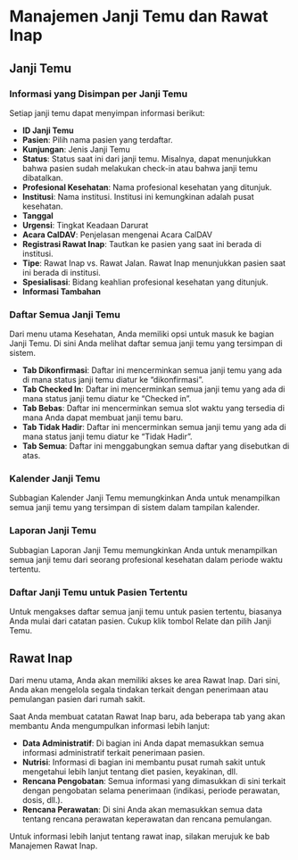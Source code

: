 
# Manajemen Janji Temu dan Rawat Inap

## Janji Temu

### Informasi yang Disimpan per Janji Temu

Setiap janji temu dapat menyimpan informasi berikut:

- **ID Janji Temu**
- **Pasien**: Pilih nama pasien yang terdaftar.
- **Kunjungan**: Jenis Janji Temu
- **Status**: Status saat ini dari janji temu. Misalnya, dapat menunjukkan bahwa pasien sudah melakukan check-in atau bahwa janji temu dibatalkan.
- **Profesional Kesehatan**: Nama profesional kesehatan yang ditunjuk.
- **Institusi**: Nama institusi. Institusi ini kemungkinan adalah pusat kesehatan.
- **Tanggal**
- **Urgensi**: Tingkat Keadaan Darurat
- **Acara CalDAV**: Penjelasan mengenai Acara CalDAV
- **Registrasi Rawat Inap**: Tautkan ke pasien yang saat ini berada di institusi.
- **Tipe**: Rawat Inap vs. Rawat Jalan. Rawat Inap menunjukkan pasien saat ini berada di institusi.
- **Spesialisasi**: Bidang keahlian profesional kesehatan yang ditunjuk.
- **Informasi Tambahan**

### Daftar Semua Janji Temu

Dari menu utama Kesehatan, Anda memiliki opsi untuk masuk ke bagian Janji Temu. Di sini Anda melihat daftar semua janji temu yang tersimpan di sistem.

- **Tab Dikonfirmasi**: Daftar ini mencerminkan semua janji temu yang ada di mana status janji temu diatur ke “dikonfirmasi”.
- **Tab Checked In**: Daftar ini mencerminkan semua janji temu yang ada di mana status janji temu diatur ke “Checked in”.
- **Tab Bebas**: Daftar ini mencerminkan semua slot waktu yang tersedia di mana Anda dapat membuat janji temu baru.
- **Tab Tidak Hadir**: Daftar ini mencerminkan semua janji temu yang ada di mana status janji temu diatur ke “Tidak Hadir”.
- **Tab Semua**: Daftar ini menggabungkan semua daftar yang disebutkan di atas.

### Kalender Janji Temu

Subbagian Kalender Janji Temu memungkinkan Anda untuk menampilkan semua janji temu yang tersimpan di sistem dalam tampilan kalender.

### Laporan Janji Temu

Subbagian Laporan Janji Temu memungkinkan Anda untuk menampilkan semua janji temu dari seorang profesional kesehatan dalam periode waktu tertentu.

### Daftar Janji Temu untuk Pasien Tertentu

Untuk mengakses daftar semua janji temu untuk pasien tertentu, biasanya Anda mulai dari catatan pasien. Cukup klik tombol Relate dan pilih Janji Temu.

## Rawat Inap

Dari menu utama, Anda akan memiliki akses ke area Rawat Inap. Dari sini, Anda akan mengelola segala tindakan terkait dengan penerimaan atau pemulangan pasien dari rumah sakit.

Saat Anda membuat catatan Rawat Inap baru, ada beberapa tab yang akan membantu Anda mengumpulkan informasi lebih lanjut:

- **Data Administratif**: Di bagian ini Anda dapat memasukkan semua informasi administratif terkait penerimaan pasien.
- **Nutrisi**: Informasi di bagian ini membantu pusat rumah sakit untuk mengetahui lebih lanjut tentang diet pasien, keyakinan, dll.
- **Rencana Pengobatan**: Semua informasi yang dimasukkan di sini terkait dengan pengobatan selama penerimaan (indikasi, periode perawatan, dosis, dll.).
- **Rencana Perawatan**: Di sini Anda akan memasukkan semua data tentang rencana perawatan keperawatan dan rencana pemulangan.

Untuk informasi lebih lanjut tentang rawat inap, silakan merujuk ke bab Manajemen Rawat Inap.
